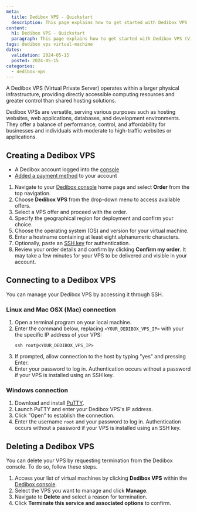```yaml
---
meta:
  title: Dedibox VPS - Quickstart
  description: This page explains how to get started with Dedibox VPS (Virtual Private Servers)
content:
  h1: Dedibox VPS - Quickstart
  paragraph: This page explains how to get started with Dedibox VPS (Virtual Private Servers)
tags: dedibox vps virtual-machine
dates:
  validation: 2024-05-15
  posted: 2024-05-15
categories:
  - dedibox-vps
---
```


A Dedibox VPS (Virtual Private Server) operates within a larger physical infrastructure, providing directly accessible computing resources and greater control than shared hosting solutions.

Dedibox VPSs are versatile, serving various purposes such as hosting websites, web applications, databases, and development environments.
They offer a balance of performance, control, and affordability for businesses and individuals with moderate to high-traffic websites or applications.

## Creating a Dedibox VPS

<Macro id="requirements" />

- A Dedibox account logged into the [console](https://console.online.net/)
- [Added a payment method](/dedibox-console/account/how-to/add-payment-method/) to your account

1. Navigate to your [Dedibox console](https://console.online.net/) home page and select **Order** from the top navigation.
2. Choose **Dedibox VPS** from the drop-down menu to access available offers.
3. Select a VPS offer and proceed with the order.
4. Specify the geographical region for deployment and confirm your choice.
5. Choose the operating system (OS) and version for your virtual machine.
6. Enter a hostname containing at least eight alphanumeric characters.
7. Optionally, paste an [SSH key](/identity-and-access-management/organizations-and-projects/how-to/create-ssh-key/#how-to-upload-the-public-ssh-key-to-the-scaleway-interface/) for authentication.
8. Review your order details and confirm by clicking **Confirm my order**.
    <Message type="note">
      It may take a few minutes for your VPS to be delivered and visible in your account.
    </Message>

## Connecting to a Dedibox VPS

You can manage your Dedibox VPS by accessing it through SSH.

### Linux and Mac OSX (Mac) connection

1. Open a terminal program on your local machine.
2. Enter the command below, replacing `<YOUR_DEDIBOX_VPS_IP>` with your the specific IP address of your VPS:
    ```
    ssh root@<YOUR_DEDIBOX_VPS_IP>
    ```
3. If prompted, allow connection to the host by typing "yes" and pressing Enter.
4. Enter your password to log in.
      <Message type="tip">
        Authentication occurs without a password if your VPS is installed using an SSH key.
      </Message>

### Windows connection

1. Download and install [PuTTY](https://www.chiark.greenend.org.uk/~sgtatham/putty/latest.html/).
2. Launch PuTTY and enter your Dedibox VPS's IP address.
3. Click "Open" to establish the connection.
4. Enter the username `root` and your password to log in.
      <Message type="tip">
        Authentication occurs without a password if your VPS is installed using an SSH key.
      </Message>

## Deleting a Dedibox VPS

You can delete your VPS by requesting termination from the Dedibox console. To do so, follow these steps.

1. Access your list of virtual machines by clicking **Dedibox VPS** within the [Dedibox console](https://console.online.net/).
2. Select the VPS you want to manage and click **Manage**.
3. Navigate to **Delete** and select a reason for termination.
4. Click **Terminate this service and associated options** to confirm.


